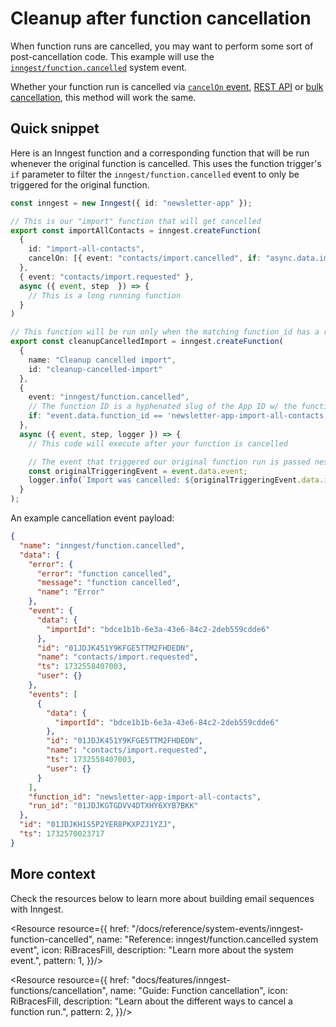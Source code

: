 


# Cleanup after function cancellation

When function runs are cancelled, you may want to perform some sort of post-cancellation code. This example will use the [`inngest/function.cancelled`](/docs/reference/system-events/inngest-function-cancelled) system event.

Whether your function run is cancelled via [`cancelOn` event](/docs/features/inngest-functions/cancellation/cancel-on-events), [REST API](/docs/guides/cancel-running-functions) or [bulk cancellation](/docs/platform/manage/bulk-cancellation), this method will work the same.

## Quick snippet

Here is an Inngest function and a corresponding function that will be run whenever the original function is cancelled. This uses the function trigger's `if` parameter to filter the `inngest/function.cancelled` event to only be triggered for the original function.

```ts
const inngest = new Inngest({ id: "newsletter-app" });

// This is our "import" function that will get cancelled
export const importAllContacts = inngest.createFunction(
  {
    id: "import-all-contacts",
    cancelOn: [{ event: "contacts/import.cancelled", if: "async.data.importId == event.data.importId" }]
  },
  { event: "contacts/import.requested" },
  async ({ event, step  }) => {
    // This is a long running function
  }
)

// This function will be run only when the matching function_id has a run that is cancelled
export const cleanupCancelledImport = inngest.createFunction(
  {
    name: "Cleanup cancelled import",
    id: "cleanup-cancelled-import"
  },
  {
    event: "inngest/function.cancelled",
    // The function ID is a hyphenated slug of the App ID w/ the functions" id
    if: "event.data.function_id == 'newsletter-app-import-all-contacts'"
  },
  async ({ event, step, logger }) => {
    // This code will execute after your function is cancelled

    // The event that triggered our original function run is passed nested in our event payload
    const originalTriggeringEvent = event.data.event;
    logger.info(`Import was cancelled: ${originalTriggeringEvent.data.importId}`)
  }
);
```

An example cancellation event payload:

```json
{
  "name": "inngest/function.cancelled",
  "data": {
    "error": {
      "error": "function cancelled",
      "message": "function cancelled",
      "name": "Error"
    },
    "event": {
      "data": {
        "importId": "bdce1b1b-6e3a-43e6-84c2-2deb559cdde6"
      },
      "id": "01JDJK451Y9KFGE5TTM2FHDEDN",
      "name": "contacts/import.requested",
      "ts": 1732558407003,
      "user": {}
    },
    "events": [
      {
        "data": {
          "importId": "bdce1b1b-6e3a-43e6-84c2-2deb559cdde6"
        },
        "id": "01JDJK451Y9KFGE5TTM2FHDEDN",
        "name": "contacts/import.requested",
        "ts": 1732558407003,
        "user": {}
      }
    ],
    "function_id": "newsletter-app-import-all-contacts",
    "run_id": "01JDJKGTGDVV4DTXHY6XYB7BKK"
  },
  "id": "01JDJKH1S5P2YER8PKXPZJ1YZJ",
  "ts": 1732570023717
}
```

## More context

Check the resources below to learn more about building email sequences with Inngest.

<ResourceGrid cols={2}>

<Resource resource={{
  href: "/docs/reference/system-events/inngest-function-cancelled",
  name: "Reference: inngest/function.cancelled system event",
  icon: RiBracesFill,
  description: "Learn more about the system event.",
  pattern: 1,
}}/>

<Resource resource={{
  href: "docs/features/inngest-functions/cancellation",
  name: "Guide: Function cancellation",
  icon: RiBracesFill,
  description: "Learn about the different ways to cancel a function run.",
  pattern: 2,
}}/>

</ResourceGrid>